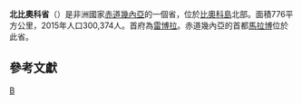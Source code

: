 {{Infobox settlement
| name                 = 北比奥科省
| settlement_type      = 省
| image_skyline        = 
| image_flag           = Bandera de la Provincia Bioko del Norte.png
| image_shield         = 
| image_map            = Equatorial Guinea - Bioko Norte.svg
| area_total_km2         = 776
| population_as_of       = 2015年
| population_footnotes   = <ref name=census2015>{{cite web |url=http://www.inege.gq/wp-content/uploads/2015/10/Censo2015_Folleto_R_Preliminares.pdf |title=Censo de población 2015–República de Guinea Ecuatorial |language=es |page=7 |publisher=INEGE |accessdate=2017-10-08 |archive-url=https://web.archive.org/web/20171008232028/http://www.inege.gq/wp-content/uploads/2015/10/Censo2015_Folleto_R_Preliminares.pdf |archive-date=2017-10-08 |dead-url=yes }}</ref>
| population_total       = 300,374
}}
'''北比奧科省'''（{{lang-es|Bioko Norte}}）是非洲國家[[赤道幾內亞|赤道幾內亞]]的一個省，位於[[比奧科島|比奧科島]]北部。面積776平方公里，2015年人口300,374人。首府為[[雷博拉|雷博拉]]。赤道幾內亞的首都[[馬拉博|馬拉博]]位於此省。

==參考文獻==
{{reflist}}

{{赤道幾內亞行政區劃}}

[[Category:赤道幾內亞行政區劃|B]]